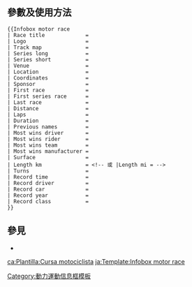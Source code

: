 <includeonly><!-- 在這裡加入模板的保護標識 --></includeonly><noinclude>{{Documentation subpage}}</noinclude>
<!-- 在本行下編輯模板說明 -->
== 參數及使用方法 ==
<pre>
{{Infobox motor race
| Race title             = 
| Logo                   = 
| Track map              = 
| Series long            = 
| Series short           = 
| Venue                  = 
| Location               = 
| Coordinates            = 
| Sponsor                = 
| First race             = 
| First series race      = 
| Last race              = 
| Distance               = 
| Laps                   = 
| Duration               = 
| Previous names         = 
| Most wins driver       = 
| Most wins rider        = 
| Most wins team         = 
| Most wins manufacturer = 
| Surface                = 
| Length km              = <!-- 或 |Length mi = -->
| Turns                  = 
| Record time            = 
| Record driver          = 
| Record car             = 
| Record year            = 
| Record class           = 
}}
</pre>

==參見==
*{{tl|Infobox F1 race}}

<includeonly>
<!-- 本行下加入模板的分類 -->
[[Category:動力運動信息框模板]]

[[ca:Plantilla:Cursa motociclista]]
[[ja:Template:Infobox motor race]]
</includeonly>
